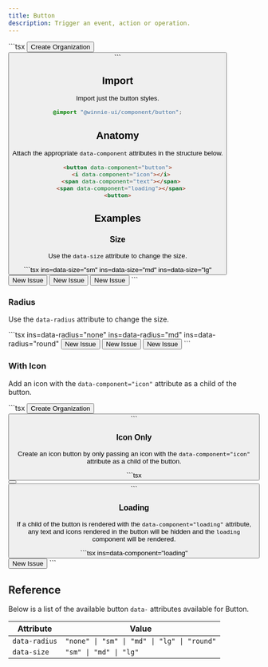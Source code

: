 ```yaml
---
title: Button 
description: Trigger an event, action or operation. 
---
```




<Demo>
  <ButtonHero />
  <Fragment slot="footer">
    ```tsx
    <button data-component="button">
      <i class="organization" data-component="icon"></i>
      <span data-component="text">Create Organization</span>
    <button>
    ```
  </Fragment>
</Demo>

## Import

Import just the button styles.

```css
@import "@winnie-ui/component/button";
```

## Anatomy

Attach the appropriate `data-component` attributes in the structure below.

```html
<button data-component="button">
  <i data-component="icon"></i>
  <span data-component="text"></span>
  <span data-component="loading"></span>
<button>
```

## Examples

### Size

Use the `data-size` attribute to change the size.

<Demo>
  <ButtonSize />
  <Fragment slot="footer">
    ```tsx ins=data-size="sm" ins=data-size="md" ins=data-size="lg"
    <button data-component="button" data-size="sm">
      <span data-component="text">New Issue</span>
    </button>
    <button data-component="button" data-size="md">
      <span data-component="text">New Issue</span>
    </button>
    <button data-component="button" data-size="lg">
      <span data-component="text">New Issue</span>
    </button>
    ```
  </Fragment>
</Demo>

### Radius 

Use the `data-radius` attribute to change the size.

<Demo>
  <ButtonRadius />
  <Fragment slot="footer">
    ```tsx ins=data-radius="none" ins=data-radius="md" ins=data-radius="round"
    <button data-component="button" data-radius="none">
      <span data-component="text">New Issue</span>
    </button>
    <button data-component="button" data-radius="md">
      <span data-component="text">New Issue</span>
    </button>
    <button data-component="button" data-radius="round">
      <span data-component="text">New Issue</span>
    </button>
    ```
  </Fragment>
</Demo>

### With Icon

Add an icon with the `data-component="icon"` attribute as a child of the button.

<Demo>
  <ButtonHero />
  <Fragment slot="footer">
    ```tsx
    <button data-component="button">
      <i class="organization" data-component="icon"></i>
      <span data-component="text">Create Organization</span>
    <button>
    ```
  </Fragment>
</Demo>

### Icon Only

Create an icon button by only passing an icon with the `data-component="icon"` attribute as a child of the button.

<Demo>
  <ButtonIcon />
  <Fragment slot="footer">
    ```tsx
    <button data-component="button">
      <i class="plus" data-component="icon"></i>
    <button>
    ```
  </Fragment>
</Demo>

### Loading

If a child of the button is rendered with the `data-component="loading"` attribute, any text and icons rendered in the button will be hidden and the `loading` component will be rendered.

<Demo>
  <ButtonLoading />
  <Fragment slot="footer">
    ```tsx ins=data-component="loading"
    <button data-component="button">
      <span data-component="loading">
        <i class="loader"></i>
      </span>
      <span data-component="text">New Issue</span>
    </button>
    ```
  </Fragment>
</Demo>

## Reference

Below is a list of the available button `data-` attributes available for Button.

| Attribute           | Value                                       |
| ------------------- | --------------------------------------------|
| `data-radius`       | `"none" \| "sm" \| "md" \| "lg" \| "round"` |
| `data-size`         | `"sm" \| "md" \| "lg"`                      |

